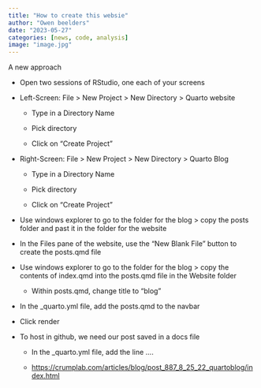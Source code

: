 ```yaml
---
title: "How to create this websie"
author: "Owen beelders"
date: "2023-05-27"
categories: [news, code, analysis]
image: "image.jpg"
---
```


A new approach

-   Open two sessions of RStudio, one each of your screens

-   Left-Screen: File \> New Project \> New Directory \> Quarto website

    -   Type in a Directory Name

    -   Pick directory

    -   Click on "Create Project"

-   Right-Screen: File \> New Project \> New Directory \> Quarto Blog

    -   Type in a Directory Name

    -   Pick directory

    -   Click on "Create Project"

-   Use windows explorer to go to the folder for the blog \> copy the posts folder and past it in the folder for the website

-   In the Files pane of the website, use the "New Blank File" button to create the posts.qmd file

-   Use windows explorer to go to the folder for the blog \> copy the contents of index.qmd into the posts.qmd file in the Website folder

    -   Within posts.qmd, change title to "blog"

-   In the \_quarto.yml file, add the posts.qmd to the navbar

-   Click render

-   To host in github, we need our post saved in a docs file

    -   In the \_quarto.yml file, add the line ....

    -   <https://crumplab.com/articles/blog/post_887_8_25_22_quartoblog/index.html>
